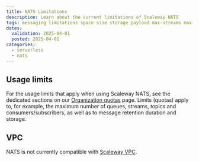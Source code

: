 ```yaml
---
title: NATS Limitations
description: Learn about the current limitations of Scaleway NATS
tags: messaging limitations space size storage payload max-streams max-consumers max-subscribers max-topics visibility-timeout
dates:
  validation: 2025-04-01
  posted: 2025-04-01
categories:
  - serverless
  - nats
---
```


## Usage limits

For the usage limits that apply when using Scaleway NATS, see the dedicated sections on our [Organization quotas](/organizations-and-projects/additional-content/organization-quotas/) page. Limits (quotas) apply to, for example, the maximum number of queues, streams, topics and consumers/subscribers, as well as to message retention duration and storage.

## VPC

NATS is not currently compatible with [Scaleway VPC](/vpc/quickstart/).

